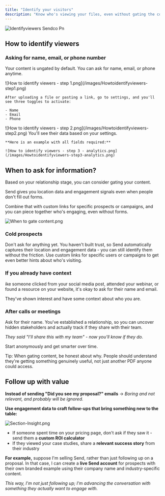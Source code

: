 ```yaml
---
title: "Identify your visitors"
description: "Know who's viewing your files, even without gating the content."
---
```


![Identifyviewers Sendco Pn](/images/Identifyviewers-Sendco.png)

## How to identify viewers

### Asking for name, email, or phone number

Your content is ungated by default. You can ask for name, email, or phone anytime.

<Steps>
  <Step title="Go to settings">
    ![How to identify viewers - step 1.png](/images/Howtoidentifyviewers-step1.png)

    After uploading a file or pasting a link, go to settings, and you'll see three toggles to activate:

    - Name
    - Email
    - Phone
  </Step>
  <Step title="Confirm what data you want to collect">
    ![How to identify viewers - step 2.png](/images/Howtoidentifyviewers-step2.png)
  </Step>
  <Step title="Collect visitors data">
    You'll see their data based on your settings.

    **Here is an example with all fields required:**

    ![How to identify viewers - step 3 - analytics.png](/images/Howtoidentifyviewers-step3-analytics.png)
  </Step>
</Steps>

## When to ask for information?

Based on your relationship stage, you can consider gating your content.

Send gives you location data and engagement signals even when people don't fill out forms.

Combine that with custom links for specific prospects or campaigns, and you can piece together who's engaging, even without forms.

![When to gate content.png](/images/Whentogatecontent.png)

### **Cold prospects**

Don't ask for anything yet. You haven't built trust, so Send automatically captures their location and engagement data - you can still identify them without the friction. Use custom links for specific users or campaigns to get even better hints about who's visiting.

### **If you already have context**

ike someone clicked from your social media post, attended your webinar, or found a resource on your website, it's okay to ask for their name and email.

They've shown interest and have some context about who you are.

### **After calls or meetings**

Ask for their name. You've established a relationship, so you can uncover hidden stakeholders and actually track if they share with their team.

_They said "I'll share this with my team" - now you'll know if they do._

Start anonymously and get smarter over time.

<Tip>
  Tip: When gating content, be honest about why. People should understand they're getting something genuinely useful, not just another PDF anyone could access.
</Tip>

## Follow up with value

**Instead of sending "Did you see my proposal?" emails** → _Boring and not relevant, and probably will be ignored._

**Use engagement data to craft follow-ups that bring something new to the table:**

![Section-Insight.png](/images/Section-Insight.png)

- If someone spent time on your pricing page, don't ask if they saw it - send them a **custom ROI calculator**
- If they viewed your case studies, share a **relevant success story** from their industry

**For example,** suppose I'm selling Send, rather than just following up on a proposal. In that case, I can create a **live Send account** for prospects with their own branded example using their company name and industry-specific content.

_This way, I'm not just following up; I'm advancing the conversation with something they actually want to engage with._